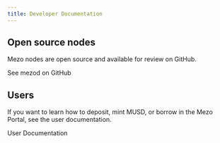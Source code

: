 ```yaml
---
title: Developer Documentation
---
```



## Open source nodes

Mezo nodes are open source and available for review on GitHub.

<LinkButton href="https://github.com/mezo-org/mezod" target="_blank" icon="external">See mezod on GitHub</LinkButton>

## Users

If you want to learn how to deposit, mint MUSD, or borrow in the Mezo Portal, see the user documentation.

<LinkButton href="/docs/users">
  User Documentation
</LinkButton>